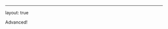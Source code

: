
---
layout: true

<div class="ribbon-advanced"><span>Advanced!</span></div>
<div id='overlay'></div>